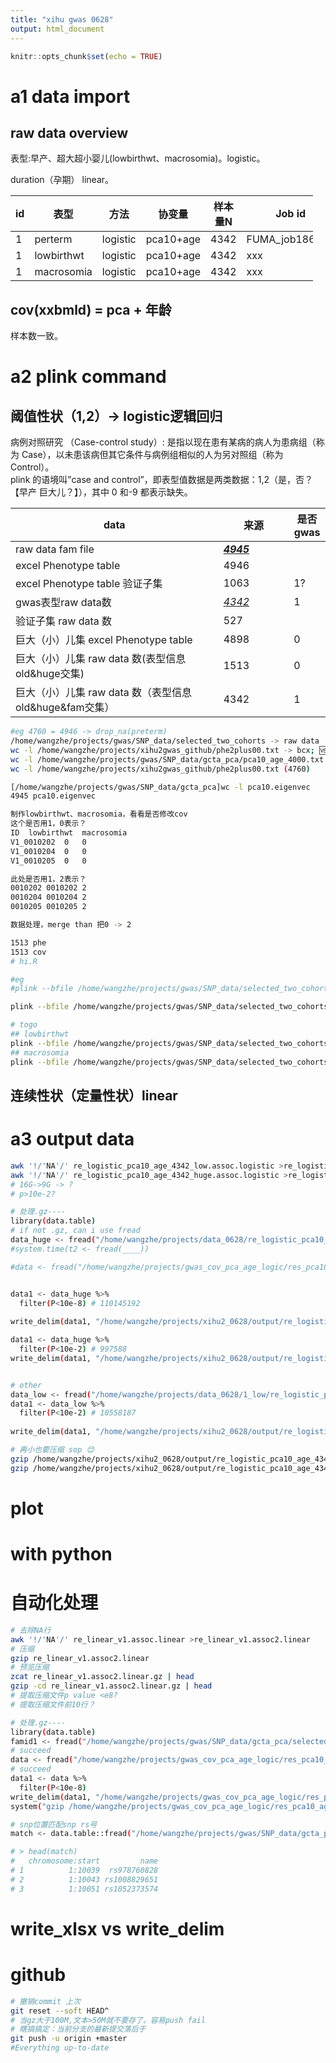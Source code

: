 ```yaml
---
title: "xihu gwas 0628"
output: html_document
---
```


```r
knitr::opts_chunk$set(echo = TRUE)
```

# a1 data import

## raw data overview

表型:早产、超大超小婴儿(lowbirthwt、macrosomia)。logistic。

duration（孕期） linear。

+----+------------+----------+-----------+---------+----------------+----------------------------------------------+
| id | 表型       | 方法     | 协变量    | 样本量N | Job id         | gwas name                                    |
+====+============+==========+===========+=========+================+==============================================+
| 1  | perterm    | logistic | pca10+age | 4342    | FUMA_job186763 | res_pca10_age_4000.assoc_pvalue2.logistic.gz |
+----+------------+----------+-----------+---------+----------------+----------------------------------------------+
| 1  | lowbirthwt | logistic | pca10+age | 4342    | xxx            | xxx                                          |
+----+------------+----------+-----------+---------+----------------+----------------------------------------------+
| 1  | macrosomia | logistic | pca10+age | 4342    | xxx            | xxx                                          |
+----+------------+----------+-----------+---------+----------------+----------------------------------------------+

## cov(xxbmld) = pca + 年龄

样本数一致。

# a2 plink command

## 阈值性状（1,2）-\> logistic逻辑回归

病例对照研究 （Case-control study）: 是指以现在患有某病的病人为患病组（称为 Case），以未患该病但其它条件与病例组相似的人为另对照组（称为 Control）。\
plink 的语境叫"case and control"，即表型值数据是两类数据：1,2（是，否？【早产 巨大儿？】），其中 0 和-9 都表示缺失。

| data                                                   | 来源              | 是否gwas |
|--------------------------------------------------------|-------------------|----------|
| raw data fam file                                      | [***4945***]{.ul} |          |
| excel Phenotype table                                  | 4946              |          |
| excel Phenotype table 验证子集                         | 1063              | 1?       |
| gwas表型raw data数                                     | [*4342*]{.ul}     | 1        |
| 验证子集 raw data 数                                   | 527               |          |
| 巨大（小）儿集 excel Phenotype table                   | 4898              | 0        |
| 巨大（小）儿集 raw data 数(表型信息old&huge交集)       | 1513              | 0        |
| 巨大（小）儿集 raw data 数（表型信息old&huge&fam交集） | 4342              | 1        |

```bash
#eg 4760 = 4946 -> drop_na(preterm)
/home/wangzhe/projects/gwas/SNP_data/selected_two_cohorts -> raw data
wc -l /home/wangzhe/projects/xihu2gwas_github/phe2plus00.txt -> bcx; 🆚 （row 4760）
wc -l /home/wangzhe/projects/gwas/SNP_data/gcta_pca/pca10_age_4000.txt -> cov 🆚 （row 4342）
wc -l /home/wangzhe/projects/xihu2gwas_github/phe2plus00.txt (4760)

[/home/wangzhe/projects/gwas/SNP_data/gcta_pca]wc -l pca10.eigenvec
4945 pca10.eigenvec

制作lowbirthwt、macrosomia，看看是否修改cov
这个是否用1，0表示？
ID	lowbirthwt	macrosomia
V1_0010202	0	0
V1_0010204	0	0
V1_0010205	0	0

此处是否用1，2表示？
0010202 0010202 2
0010204 0010204 2
0010205 0010205 2

数据处理，merge than 把0 -> 2

1513 phe
1513 cov
# hi.R


```

```bash
#eg
#plink --bfile /home/wangzhe/projects/gwas/SNP_data/selected_two_cohorts --pheno /home/wangzhe/projects/github_star/GWA_tutorial/phe2.txt --logistic --covar /home/wangzhe/projects/gwas/SNP_data/gcta_pca/pca10_age_4000.txt --out res_pca10_age_4000xxx --allow-no-sex

plink --bfile /home/wangzhe/projects/gwas/SNP_data/selected_two_cohorts --pheno /home/wangzhe/projects/xihu2gwas_github/phe2plus00.txt --logistic --covar /home/wangzhe/projects/gwas/SNP_data/gcta_pca/pca10_age_4000.txt --out re_logistic --allow-no-sex

# togo
## lowbirthwt
plink --bfile /home/wangzhe/projects/gwas/SNP_data/selected_two_cohorts --pheno /home/wangzhe/projects/xihu2_0628/data/phe_sma.txt --logistic --covar /home/wangzhe/projects/xihu2_0628/data/pca10_age_4342.txt --out re_logistic_pca10_age_4342_low --allow-no-sex
## macrosomia
plink --bfile /home/wangzhe/projects/gwas/SNP_data/selected_two_cohorts --pheno /home/wangzhe/projects/xihu2_0628/data/phe_huge.txt --logistic --covar /home/wangzhe/projects/xihu2_0628/data/pca10_age_4342.txt --out re_logistic_pca10_age_4342_huge --allow-no-sex

```

## 连续性状（定量性状）linear

# a3 output data

```bash
awk '!/'NA'/' re_logistic_pca10_age_4342_low.assoc.logistic >re_logistic_pca10_age_4342_low.assoc_NA.logistic
awk '!/'NA'/' re_logistic_pca10_age_4342_huge.assoc.logistic >re_logistic_pca10_age_4342_huge.assoc_NA.logistic
# 16G->9G -> ?
# p>10e-2? 

# 处理.gz----
library(data.table)
# if not .gz, can i use fread
data_huge <- fread("/home/wangzhe/projects/data_0628/re_logistic_pca10_age_4342_huge.assoc_NA.logistic") 
#system.time(t2 <- fread(____))

#data <- fread("/home/wangzhe/projects/gwas_cov_pca_age_logic/res_pca10_age_4000.assoc2.logistic.gz") #donot view big file  


data1 <- data_huge %>% 
  filter(P<10e-8) # 110145192
  
write_delim(data1, "/home/wangzhe/projects/xihu2_0628/output/re_logistic_pca10_age_4342_huge.assoc_e-8.logistic",col_names = T) # 注意保存文件的分隔符是？

data1 <- data_huge %>% 
  filter(P<10e-2) # 997588
write_delim(data1, "/home/wangzhe/projects/xihu2_0628/output/re_logistic_pca10_age_4342_huge.assoc_e-2.logistic",col_names = T) # 注意保存文件的分隔符是？


# other
data_low <- fread("/home/wangzhe/projects/data_0628/1_low/re_logistic_pca10_age_4342_low.assoc_NA.logistic") 
data1 <- data_low %>% 
  filter(P<10e-2) # 10558187
  
write_delim(data1, "/home/wangzhe/projects/xihu2_0628/output/re_logistic_pca10_age_4342_low.assoc_e-2.logistic",col_names = T) # 注意保存文件的分隔符是？

# 再小也要压缩 sop 😊
gzip /home/wangzhe/projects/xihu2_0628/output/re_logistic_pca10_age_4342_low.assoc_e-2.logistic
gzip /home/wangzhe/projects/xihu2_0628/output/re_logistic_pca10_age_4342_huge.assoc_e-2.logistic


```

# plot

# with python

# 自动化处理

```bash
# 去除NA行
awk '!/'NA'/' re_linear_v1.assoc.linear >re_linear_v1.assoc2.linear
# 压缩
gzip re_linear_v1.assoc2.linear
# 预览压缩
zcat re_linear_v1.assoc2.linear.gz | head
gzip -cd re_linear_v1.assoc2.linear.gz | head
# 提取压缩文件p value <e8?
# 提取压缩文件前10行？

# 处理.gz----
library(data.table)
famid1 <- fread("/home/wangzhe/projects/gwas/SNP_data/gcta_pca/selected_two_cohorts.fam.gz")
# succeed
data <- fread("/home/wangzhe/projects/gwas_cov_pca_age_logic/res_pca10_age_4000.assoc2.logistic.gz") #donot view big file  
# succeed
data1 <- data %>% 
  filter(P<10e-8)
write_delim(data1, "/home/wangzhe/projects/gwas_cov_pca_age_logic/res_pca10_age_4000.assoc_pvalue8.logistic",col_names = T) # 注意保存文件的分隔符
system("gzip /home/wangzhe/projects/gwas_cov_pca_age_logic/res_pca10_age_4000.assoc_pvalue8.logistic")

# snp位置匹配snp rs号
match <- data.table::fread("/home/wangzhe/projects/gwas/SNP_data/gcta_pca/snp150_hg19.txt.gz", header = T, data.table=F, check.names = F,sep = "\t" )

# > head(match)
#   chromosome:start         name
# 1          1:10039  rs978760828
# 2          1:10043 rs1008829651
# 3          1:10051 rs1052373574
```

# write_xlsx vs write_delim

# github

```bash
# 撤销commit 上次
git reset --soft HEAD^
# 当gz大于100M,文本>50M就不要存了。容易push fail
# 瞎搞搞定：当前分支的最新提交落后于
git push -u origin +master
#Everything up-to-date

```
